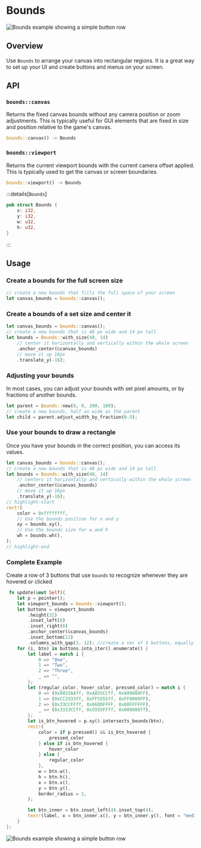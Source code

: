 # Bounds

![Bounds example showing a simple button row](/bounds_example.gif)

## Overview

Use `Bounds` to arrange your canvas into rectangular regions. It is a great way to set up your UI and create buttons and menus on your screen.

## API

### `bounds::canvas`

Returns the fixed canvas bounds without any camera position or zoom adjustments. This is typically useful for GUI elements that are fixed in size and position relative to the game's canvas.

```rust
bounds::canvas() -> Bounds
```

### `bounds::viewport`

Returns the current viewport bounds with the current camera offset applied. This is typically used to get the canvas or screen boundaries.

```rust
bounds::viewport() -> Bounds
```

:::details[`Bounds`]

```rs
pub struct Bounds {
    x: i32,
    y: i32,
    w: u32,
    h: u32,
}
```

:::

## Usage

### Create a bounds for the full screen size

```rs
// create a new bounds that fills the full space of your screen
let canvas_bounds = bounds::canvas();
```

### Create a bounds of a set size and center it

```rs
let canvas_bounds = bounds::canvas();
// create a new bounds that is 48 px wide and 14 px tall
let bounds = Bounds::with_size(48, 14)
    // center it horizontally and vertically within the whole screen
    .anchor_center(&canvas_bounds)
    // move it up 16px
    .translate_y(-16);
```

### Adjusting your bounds

In most cases, you can adjust your bounds with set pixel amounts, or by fractions of another bounds.

```rs
let parent = Bounds::new(0, 0, 200, 100);
// create a new bounds, half as wide as the parent
let child = parent.adjust_width_by_fraction(0.5);
```

### Use your bounds to draw a rectangle

Once you have your bounds in the correct position, you can access its values.

```rs
let canvas_bounds = bounds::canvas();
// create a new bounds that is 48 px wide and 14 px tall
let bounds = Bounds::with_size(48, 14)
    // centers it horizontally and vertically within the whole screen
    .anchor_center(&canvas_bounds)
    // move it up 16px
    .translate_y(-16);
// highlight-start
rect!(
    color = 0xffffffff,
    // Use the bounds position for x and y
    xy = bounds.xy(),
    // Use the bounds size for w and h
    wh = bounds.wh(),
);
// highlight-end
```

### Complete Example

Create a row of 3 buttons that use `bounds` to recognize whenever they are hovered or clicked

```rs
 fn update(&mut Self){
    let p = pointer();
    let viewport_bounds = bounds::viewport();
    let buttons = viewport_bounds
        .height(32)
        .inset_left(8)
        .inset_right(8)
        .anchor_center(&canvas_bounds)
        .inset_bottom(12)
        .columns_with_gap(3, 12); //create a vec of 3 buttons, equally separated, with 12 horizontal pixels between them
    for (i, btn) in buttons.into_iter().enumerate() {
        let label = match i {
            0 => "One",
            1 => "Two",
            2 => "Three",
            _ => "",
        };
        let (regular_color, hover_color, pressed_color) = match i {
            0 => (0x8833AAff, 0xAA55CCff, 0x800080FF),
            1 => (0xCC3333ff, 0xFF5555ff, 0xFF0000FF),
            2 => (0x33CCFFff, 0x66DDFFFF, 0x00FFFFFF),
            _ => (0x3333CCff, 0x5555FFff, 0x000000ff),
        };
        let is_btn_hovered = p.xy().intersects_bounds(btn);
        rect!(
            color = if p.pressed() && is_btn_hovered {
                pressed_color
            } else if is_btn_hovered {
                hover_color
            } else {
                regular_color
            },
            w = btn.w(),
            h = btn.h(),
            x = btn.x(),
            y = btn.y(),
            border_radius = 2,
        );

        let btn_inner = btn.inset_left(4).inset_top(4);
        text!(label, x = btn_inner.x(), y = btn_inner.y(), font = "medium");
    }
};
```

![Bounds example showing a simple button row](/bounds_example.gif)
